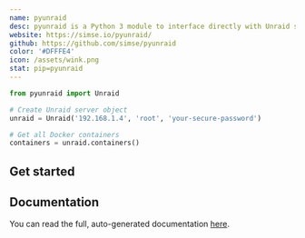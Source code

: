 ```yaml
---
name: pyunraid
desc: pyunraid is a Python 3 module to interface directly with Unraid servers.
website: https://simse.io/pyunraid/
github: https://github.com/simse/pyunraid
color: '#DFFFE4'
icon: /assets/wink.png
stat: pip=pyunraid
---
```


<Hero title="pyunraid" subtitle="A Python 3 module ton control Unraid servers" />

```python
from pyunraid import Unraid

# Create Unraid server object
unraid = Unraid('192.168.1.4', 'root', 'your-secure-password')

# Get all Docker containers
containers = unraid.containers()
```

## Get started
<GetStarted
step1Title="Install using pip"
step1Content="To install, open your command line and pop in the following: <code>pip install pyunraid</code>."
step2Title="Start using"
step2Content="To start using, look at the example above or look at the documentation."
/>

## Documentation
You can read the full, auto-generated documentation [here](https://pyunraid.simse.io/).
